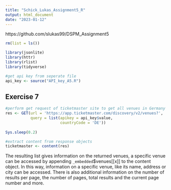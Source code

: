 ```yaml
---
title: "Schick_Lukas_Assignment5_R"
output: html_document
date: "2023-01-12"
---
```

https://github.com/slukas99/DSPM_Assignment5

```r
rm(list = ls())

library(jsonlite)
library(httr)
library(rlist)
library(tidyverse)

#get api key from seperate file
api_key <- source("API_key_A5.R")
```

## Exercise 7


```r
#perform get request of ticketmaster site to get all venues in Germany
res <- GET(url = 'https://app.ticketmaster.com/discovery/v2/venues?', 
           query = list(apikey = api_key$value,
                        countryCode = 'DE'))
           
Sys.sleep(0.2)

#extract content from response objects
ticketmaster <- content(res)

```
The resulting list gives information on the returned venues, a specific venue can be accessed by appending `_embedded`$venues[[x]] to the content object. In this way, information on a specific venue, like its name, address or city can be accessed. There is also additional information on the number of results per page, the number of pages, total results and the current page number and more. 